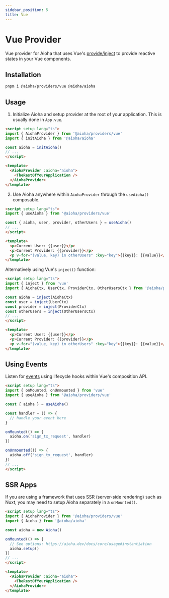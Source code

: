 ```yaml
---
sidebar_position: 5
title: Vue
---
```


# Vue Provider

Vue provider for Aioha that uses Vue's [provide/inject](https://vuejs.org/guide/components/provide-inject.html) to provide reactive states in your Vue components.

## Installation

```sh
pnpm i @aioha/providers/vue @aioha/aioha
```

## Usage

1. Initialize Aioha and setup provider at the root of your application. This is usually done in `App.vue`.

```html title="src/App.vue"
<script setup lang="ts">
import { AiohaProvider } from '@aioha/providers/vue'
import { initAioha } from '@aioha/aioha'

const aioha = initAioha()
// ...
</script>

<template>
  <AiohaProvider :aioha="aioha">
    <TheRestOfYourApplication />
  </AiohaProvider>
</template>
```

2. Use Aioha anywhere within `AiohaProvider` through the `useAioha()` composable.

```html title="src/components/AiohaPage.vue"
<script setup lang="ts">
import { useAioha } from '@aioha/providers/vue'

const { aioha, user, provider, otherUsers } = useAioha()
// ...
</script>

<template>
  <p>Current User: {{user}}</p>
  <p>Current Provider: {{provider}}</p>
  <p v-for="(value, key) in otherUsers" :key="key">{{key}}: {{value}}</p>
</template>
```

Alternatively using Vue's `inject()` function:

```html title="src/components/AiohaPage.vue"
<script setup lang="ts">
import { inject } from 'vue'
import { AiohaCtx, UserCtx, ProviderCtx, OtherUsersCtx } from '@aioha/providers/vue'

const aioha = inject(AiohaCtx)
const user = inject(UserCtx)
const provider = inject(ProviderCtx)
const otherUsers = inject(OtherUsersCtx)
// ...
</script>

<template>
  <p>Current User: {{user}}</p>
  <p>Current Provider: {{provider}}</p>
  <p v-for="(value, key) in otherUsers" :key="key">{{key}}: {{value}}</p>
</template>
```

## Using Events

Listen for [events](https://aioha.dev/docs/core/jsonrpc#events) using lifecycle hooks within Vue's composition API.

```html title="src/components/YourComponent.vue"
<script setup lang="ts">
import { onMounted, onUnmounted } from 'vue'
import { useAioha } from '@aioha/providers/vue'

const { aioha } = useAioha()

const handler = () => {
  // handle your event here
}

onMounted(() => {
  aioha.on('sign_tx_request', handler)
})

onUnmounted(() => {
  aioha.off('sign_tx_request', handler)
})
// ...
</script>
```

## SSR Apps

If you are using a framework that uses SSR (server-side rendering) such as Nuxt, you may need to setup Aioha separately in a `onMounted()`.

```html title="src/App.vue"
<script setup lang="ts">
import { AiohaProvider } from '@aioha/providers/vue'
import { Aioha } from '@aioha/aioha'

const aioha = new Aioha()

onMounted(() => {
  // See options: https://aioha.dev/docs/core/usage#instantiation
  aioha.setup()
})
// ...
</script>

<template>
  <AiohaProvider :aioha="aioha">
    <TheRestOfYourApplication />
  </AiohaProvider>
</template>
```